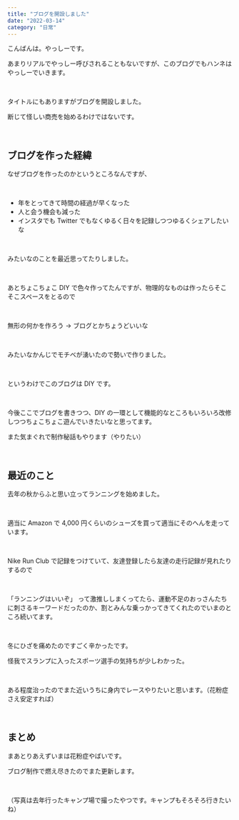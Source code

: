 ```yaml
---
title: "ブログを開設しました"
date: "2022-03-14"
category: "日常"
---
```


こんばんは。やっしーです。

あまりリアルでやっしー呼びされることもないですが、このブログでもハンネはやっしーでいきます。

<br />

タイトルにもありますがブログを開設しました。

断じて怪しい商売を始めるわけではないです。

<br />

## ブログを作った経緯

なぜブログを作ったのかというところなんですが、

<br />

- 年をとってきて時間の経過が早くなった
- 人と会う機会も減った
- インスタでも Twitter でもなくゆるく日々を記録しつつゆるくシェアしたいな

<br />

みたいなのことを最近思ってたりしました。

<br />

あとちょこちょこ DIY で色々作ってたんですが、物理的なものは作ったらそこそこスペースをとるので

<br />

無形の何かを作ろう → ブログとかちょうどいいな

<br />

みたいなかんじでモチベが湧いたので勢いで作りました。

<br />

というわけでこのブログは DIY です。

<br />

今後ここでブログを書きつつ、DIY の一環として機能的なところもいろいろ改修しつつちょこちょこ遊んでいきたいなと思ってます。

また気まぐれで制作秘話もやります（やりたい）

<br />

## 最近のこと

去年の秋からふと思い立ってランニングを始めました。

<br />

適当に Amazon で 4,000 円くらいのシューズを買って適当にそのへんを走っています。

<br />

Nike Run Club で記録をつけていて、友達登録したら友達の走行記録が見れたりするので

<br />

「ランニングはいいぞ」 って激推ししまくってたら、運動不足のおっさんたちに刺さるキーワードだったのか、割とみんな乗っかってきてくれたのでいまのところ続いてます。

<br />

冬にひざを痛めたのですごく辛かったです。

怪我でスランプに入ったスポーツ選手の気持ちが少しわかった。

<br />

ある程度治ったのでまた近いうちに身内でレースやりたいと思います。（花粉症さえ安定すれば）

<br />

## まとめ

まあとりあえずいまは花粉症やばいです。

ブログ制作で燃え尽きたのでまた更新します。

<br />

（写真は去年行ったキャンプ場で撮ったやつです。キャンプもそろそろ行きたいね）
